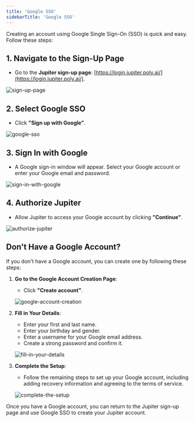 ```yaml
---
title: 'Google SSO'
sidebarTitle: 'Google SSO'
---
```


Creating an account using Google Single Sign-On (SSO) is quick and easy. Follow these steps:

## 1. Navigate to the Sign-Up Page
   - Go to the **Jupiter sign-up page**: [https://login.jupiter.poly.ai/](https://login.jupiter.poly.ai/).

   ![sign-up-page](/images/02-01-02-01-sign-up-page.png)

## 2. Select Google SSO
   - Click **"Sign up with Google"**.

   ![google-sso](/images/02-01-02-02-select-google-sso.png)

## 3. Sign In with Google
   - A Google sign-in window will appear. Select your Google account or enter your Google email and password.

   ![sign-in-with-google](/images/02-01-02-03-sign-in-with-google.png)

## 4. Authorize Jupiter
   - Allow Jupiter to access your Google account by clicking **"Continue"**.

   ![authorize-jupiter](/images/02-01-02-04-authorize-jupiter.png)

## Don't Have a Google Account?

If you don't have a Google account, you can create one by following these steps:

1. **Go to the Google Account Creation Page**:
   - Click **"Create account"**.

   ![google-account-creation](/images/02-01-02-05-google-account-creation.png)

2. **Fill in Your Details**:
   - Enter your first and last name.
   - Enter your birthday and gender.
   - Enter a username for your Google email address.
   - Create a strong password and confirm it.

   ![fill-in-your-details](/images/02-01-02-06-fill-in-your-details.png)

3. **Complete the Setup**:
   - Follow the remaining steps to set up your Google account, including adding recovery information and agreeing to the terms of service.

   ![complete-the-setup](/images/02-01-02-07-complete-the-setup.png)

Once you have a Google account, you can return to the Jupiter sign-up page and use Google SSO to create your Jupiter account.